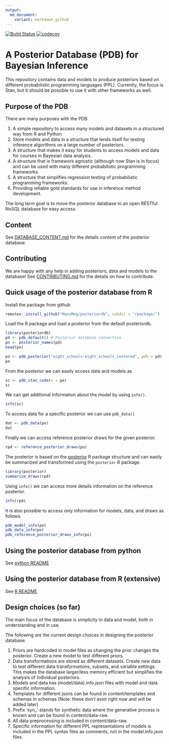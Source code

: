 ```yaml
---
output:
  md_document:
    variant: markdown_github
---
```


<!-- README.md is generated from README.Rmd. Please edit that file -->

[![Build Status](https://travis-ci.org/MansMeg/posteriordb.svg?branch=master)](https://travis-ci.org/MansMeg/posteriordb) [![codecov](https://codecov.io/gh/MansMeg/posteriordb/branch/master/graph/badge.svg)](https://codecov.io/gh/MansMeg/posteriordb)

# A Posterior Database (PDB) for Bayesian Inference

This repository contains data and models to produce posteriors based on different probabilistic programming languages (PPL). Currently, the focus is Stan, but it should be possible to use it with other frameworks as well.

## Purpose of the PDB

There are many purposes with the PDB

1. A simple repository to access many models and datasets in a structured way from R and Python
1. Store models and data in a structure that lends itself for testing inference algorithms on a large number of posteriors.
1. A structure that makes it easy for students to access models and data for courses in Bayesian data analysis.
1. A structure that is framework agnostic (although now Stan is in focus) and can be used with many different probabilistic programming frameworks.
1. A structure that simplifies regression testing of probabilistic programming frameworks.
1. Providing reliable gold standards for use in inference method development.

The long term goal is to move the posterior database to an open RESTful NoSQL database for easy access.

## Content

See [DATABASE_CONTENT.md](https://github.com/MansMeg/posteriordb/blob/master/doc/DATABASE_CONTENT.md) for the details content of the posterior database.

## Contributing

We are happy with any help in adding posteriors, data and models to the database! See [CONTRIBUTING.md](https://github.com/MansMeg/posteriordb/blob/master/doc/CONTRIBUTING.md) for the details on how to contribute.


## Quick usage of the posterior database from R

Install the package from github

```r
remotes::install_github("MansMeg/posteriordb", subdir = "rpackage/")
```

Load the R package and load a posterior from the default posteriordb.

```r
library(posteriordb)
pd <- pdb_default() # Posterior database connection
pn <- posterior_names(pd)
head(pn)
```

```r
po <- pdb_posterior("eight_schools-eight_schools_centered", pdb = pd)
po
```

From the posterior we can easily access data and models as

```r
sc <- pdb_stan_code(x = po)
sc
```

We can get additional information about the model by using `info()`.

```r
info(sc)
```

To access data for a specific posterior we can use `pdb_data()`

```r
dat <- pdb_data(po)
dat
```

Finally we can access reference posterior draws for the given posterior.

```r
rpd <- reference_posterior_draws(po)
```

The posterior is based on the [posterior](https://github.com/jgabry/posterior) R package structure and can easily be summarized and transformed using the `posterior` R package.

```r
library(posterior)
summarize_draws(rpd)
```

Using `info()` we can access more details information on the reference posterior.

```r
info(rpd)
```

It is also possible to access only information for models, data, and draws as follows.

```r
pdb_model_info(po)
pdb_data_info(po)
pdb_reference_posterior_draws_info(po)
```

## Using the posterior database from python
See [python README](./python/README.md)

## Using the posterior database from R (extensive)
See [R README](./rpackage/README.md)

## Design choices (so far)

The main focus of the database is simplicity in data and model, both in understanding and in use.

The following are the current design choices in designing the posterior database.

1. Priors are hardcoded in model files as changing the prior changes the posterior.
   Create a new model to test different priors.
1. Data transformations are stored as different datasets.
   Create new data to test different data transformations, subsets, and variable settings. This makes the database larger/less memory efficient but simplifies the analysis of individual posteriors.
1. Models and data has (model/data).info.json files with model and data specific information.
1. Templates for different jsons can be found in content/templates and schemas in schemas (Note: these don't exist right now and will be added later)
1. Prefix 'syn_' stands for synthetic data where the generative process is known and can be found in content/data-raw.
1. All data preprocessing is included in content/data-raw.
1. Specific information for different PPL representations of models is included in the PPL syntax files as comments, not in the model.info.json files.
